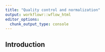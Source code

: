 ```yaml
---
title: "Quality control and normalization"
output: workflowr::wflow_html
editor_options:
  chunk_output_type: console
---
```


## Introduction

```r

```

